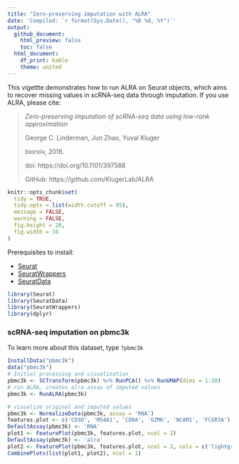 ```yaml
---
title: "Zero-preserving imputation with ALRA"
date: 'Compiled: `r format(Sys.Date(), "%B %d, %Y")`'
output: 
  github_document:
    html_preview: false
    toc: false
  html_document:
    df_print: kable
    theme: united
---
```

  
This vigettte demonstrates how to run ALRA on Seurat objects, which aims to recover missing values in scRNA-seq data through imputation. If you use ALRA, please cite:

> *Zero-preserving imputation of scRNA-seq data using low-rank approximation*
>
> George C. Linderman, Jun Zhao, Yuval Kluger
>
> biorxiv, 2018.
>
> doi: https://doi.org/10.1101/397588
>
> GitHub: https://github.com/KlugerLab/ALRA


```r
knitr::opts_chunk$set(
  tidy = TRUE,
  tidy.opts = list(width.cutoff = 95),
  message = FALSE,
  warning = FALSE,
  fig.height = 20,
  fig.width = 16
)
```

Prerequisites to install: 
  
* [Seurat](https://satijalab.org/seurat/install) 
* [SeuratWrappers](https://github.com/satijalab/seurat.wrappers)
* [SeuratData](https://github.com/satijalab/seurat-data) 

```r
library(Seurat)
library(SeuratData)
library(SeuratWrappers)
library(dplyr)
```

### scRNA-seq imputation on pbmc3k

To learn more about this dataset, type `?pbmc3k` 

```r
InstallData("pbmc3k")
data("pbmc3k")
# Initial processing and visualization
pbmc3k <- SCTransform(pbmc3k) %>% RunPCA() %>% RunUMAP(dims = 1:30)
# run ALRA, creates alra assay of imputed values
pbmc3k <- RunALRA(pbmc3k)
```

<!-- out.height = 8, fig.height = 20, fig.width = 16 -->

```r
# visualize original and imputed values
pbmc3k <- NormalizeData(pbmc3k, assay = 'RNA')
features.plot <- c('CD3D', 'MS4A1', 'CD8A', 'GZMK', 'NCAM1', 'FCGR3A')
DefaultAssay(pbmc3k) <- 'RNA'
plot1 <- FeaturePlot(pbmc3k, features.plot, ncol = 2)
DefaultAssay(pbmc3k) <- 'alra'
plot2 <- FeaturePlot(pbmc3k, features.plot, ncol = 2, cols = c('lightgrey','red'))
CombinePlots(list(plot1, plot2), ncol = 1)
```
